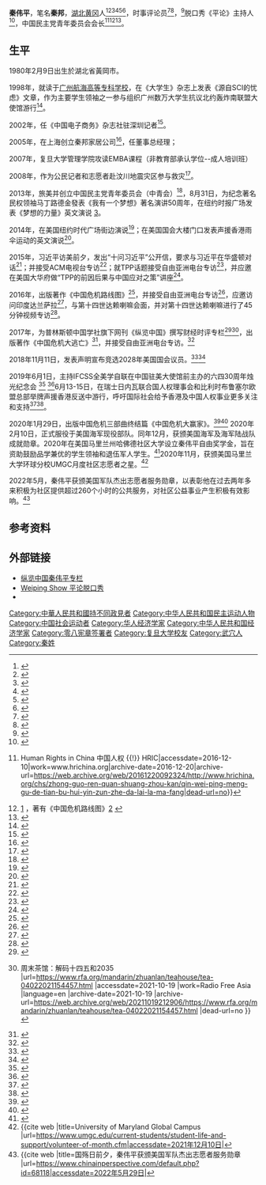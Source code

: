 '''秦伟平'''{{BD|1980年|2月9日||||}}，笔名'''秦邦'''，[[湖北|湖北]][[黄冈|黄冈]]人<ref>{{Cite news|url=http://www.voachinese.com/a/voaconnect-prior-to-xi-jinping-usa-visit-qin-weiping-ten-questions/2953814.html|title=秦伟平十问习近平|last=美国之音|newspaper=美国之音|accessdate=2016-12-10|archive-date=2017-05-09|archive-url=https://web.archive.org/web/20170509203914/http://www.voachinese.com/a/voaconnect-prior-to-xi-jinping-usa-visit-qin-weiping-ten-questions/2953814.html|dead-url=no}}</ref><ref>{{Cite web|url=http://www.rfa.org/mandarin/yataibaodao/jingmao/yf1-05092016101518.html|title=中国4月进出口数据逊预期  被指经济颓势已显|accessdate=2016-12-10|work=Radio Free Asia|language=zh-cn|archive-date=2016-12-20|archive-url=https://web.archive.org/web/20161220151221/http://www.rfa.org/mandarin/yataibaodao/jingmao/yf1-05092016101518.html|dead-url=no}}</ref><ref>{{Cite web|url=http://www.tibettelegraph.com/2014/01/the-virtue-of-nonviolence-my.html|title=The Virtue of Nonviolence:  My Impressions of the Dalai Lama|accessdate=2016-12-10|work=www.tibettelegraph.com|archive-date=2016-12-20|archive-url=https://web.archive.org/web/20161220101112/http://www.tibettelegraph.com/2014/01/the-virtue-of-nonviolence-my.html|dead-url=no}}</ref><ref>{{Cite web|url=http://www.rfa.org/english/news/china/censors-delete-social-media-04042016114855.html|title=Censors Delete Internet Posts on Report of Cash Stash by Prominent Chinese|accessdate=2016-12-10|work=Radio Free Asia|language=en|archive-date=2016-12-20|archive-url=https://web.archive.org/web/20161220151223/http://www.rfa.org/english/news/china/censors-delete-social-media-04042016114855.html|dead-url=no}}</ref><ref>{{Cite news|url=http://www.voachinese.com/a/voa-connect-weiping-qin-20160504/3315127.html|title=VOA连线：中国对海外公司的收购与影响|last=美国之音|newspaper=美国之音|accessdate=2016-12-10|archive-date=2016-12-20|archive-url=https://web.archive.org/web/20161220082602/http://www.voachinese.com/a/voa-connect-weiping-qin-20160504/3315127.html|dead-url=no}}</ref><ref>{{Cite web|url=http://www.rfa.org/english/news/china/protests-as-us-calls-for-release-of-detained-chinese-rights-lawyers-08142015110040.html|title=Protests as U.S. Calls For Release of Detained Chinese Rights Lawyers|accessdate=2016-12-10|work=Radio Free Asia|language=en|archive-date=2016-12-20|archive-url=https://web.archive.org/web/20161220152732/http://www.rfa.org/english/news/china/protests-as-us-calls-for-release-of-detained-chinese-rights-lawyers-08142015110040.html|dead-url=no}}</ref>，时事评论员<ref>{{Cite news|url=http://www.voachinese.com/a/io-20160906-china-xi-jinping-slips/3495483.html|title=时事大家谈: G20美中不足，习“宽衣”与张“烧香”刷爆网屏？|last=郑裕文|newspaper=美国之音|accessdate=2016-12-11|archive-date=2016-12-20|archive-url=https://web.archive.org/web/20161220083851/http://www.voachinese.com/a/io-20160906-china-xi-jinping-slips/3495483.html|dead-url=no}}</ref><ref>{{Cite news|url=http://www.voachinese.com/a/VOAWeishi-IssuesandOpinions-20151022-sino-uk-relationship-enters-a-golden-era/3018587.html|title=时事大家谈：习近平访英开启中英关系“黄金时代”？|last=莉雅|newspaper=美国之音|accessdate=2016-12-11|archive-date=2016-12-20|archive-url=https://web.archive.org/web/20161220083848/http://www.voachinese.com/a/VOAWeishi-IssuesandOpinions-20151022-sino-uk-relationship-enters-a-golden-era/3018587.html|dead-url=no}}</ref>，<ref>{{Cite news|url=http://www.voachinese.com/a/VOAWeishi-20150707-a-year-of-crisis-from-greece-to-china/2851853.html|title=时事大家谈：从希腊破产看中国危机|last=萧洵|newspaper=美国之音|accessdate=2016-12-11|archive-date=2016-12-20|archive-url=https://web.archive.org/web/20161220084026/http://www.voachinese.com/a/VOAWeishi-20150707-a-year-of-crisis-from-greece-to-china/2851853.html|dead-url=no}}</ref>脱口秀《平论》主持人<ref>{{Cite web|url=http://beijingspring.com/bj2/2010/240/918201644519.htm|title=北京之春---《梦想的力量》序  一个八零后的梦想..陈维健|accessdate=2016-12-10|work=beijingspring.com|archive-date=2016-12-20|archive-url=https://web.archive.org/web/20161220085745/http://beijingspring.com/bj2/2010/240/918201644519.htm|dead-url=no}}</ref>，中国民主党青年委员会会长<ref>{{Cite web|url=http://www.hrichina.org/chs/zhong-guo-ren-quan-shuang-zhou-kan/qin-wei-ping-meng-gu-de-tian-bu-hui-yin-zun-zhe-da-lai-la-ma-fang|title=秦伟平：蒙古的天不会因尊者达赖喇嘛访问而崩塌 {{!}} Human Rights in China 中国人权 {{!}} HRIC|accessdate=2016-12-10|work=www.hrichina.org|archive-date=2016-12-20|archive-url=https://web.archive.org/web/20161220092324/http://www.hrichina.org/chs/zhong-guo-ren-quan-shuang-zhou-kan/qin-wei-ping-meng-gu-de-tian-bu-hui-yin-zun-zhe-da-lai-la-ma-fang|dead-url=no}}</ref><ref>[http://www.rfa.org/mandarin/yataibaodao/shaoshuminzu/dz-11032016103918.html] {{Wayback|url=http://www.rfa.org/mandarin/yataibaodao/shaoshuminzu/dz-11032016103918.html |date=20161220152730 }}，著有《中国危机路线图》[https://play.google.com/store/books/details/%E7%A7%A6%E4%BC%9F%E5%B9%B3_%E8%91%97_%E4%B8%AD%E5%9B%BD%E5%8D%B1%E6%9C%BA%E8%B7%AF%E7%BA%BF%E5%9B%BE?id=IzwKDQAAQBAJ] {{Wayback|url=https://play.google.com/store/books/details/%E7%A7%A6%E4%BC%9F%E5%B9%B3_%E8%91%97_%E4%B8%AD%E5%9B%BD%E5%8D%B1%E6%9C%BA%E8%B7%AF%E7%BA%BF%E5%9B%BE?id=IzwKDQAAQBAJ |date=20161221033044 }}</ref><ref>{{Citation|last=自由亚洲电台普通话 RFA Chinese|title=专访秦伟平：中国危机重重会倒台？|date=2016-10-28|url=https://www.youtube.com/watch?v=5j0PW7CgUGM|accessdate=2016-12-10|archive-date=2021-03-25|archive-url=https://web.archive.org/web/20210325220046/https://www.youtube.com/watch?v=5j0PW7CgUGM|dead-url=no}}</ref>。

==生平==
1980年2月9日出生於湖北省黃岡市。

1998年，就读于[[广州航海高等专科学校|广州航海高等专科学校]]，在《大学生》杂志上发表《源自SCI的忧虑》文章，作为主要学生领袖之一参与组织广州数万大学生抗议北约轰炸南联盟大使馆游行<ref>{{Cite news|url=https://www.bbc.com/zhongwen/simp/world-48184816|title=中国驻南联盟大使馆被北约轰炸二十年的记忆追溯|author=凯文·波尼亚（Kevin Ponniah），拉扎拉·马林科维奇（Lazara Marinkovic）|date=5/8/2019|work=BBC中文网|accessdate=5/8/2019|archive-date=2019-05-08|archive-url=https://web.archive.org/web/20190508025819/https://www.bbc.com/zhongwen/simp/world-48184816|dead-url=no}}</ref>。

2002年，任《中国电子商务》杂志社驻深圳记者<ref>{{Cite journal|title=首期3000万，德赛实施ERP|url=http://www.cqvip.com/qk/81625x/200210/6883569.html|last=秦伟平|date=2002-01-01|journal=中国电子商务|issue=10|access-date=2016-12-11|archive-date=2016-12-20|archive-url=https://web.archive.org/web/20161220180109/http://www.cqvip.com/qk/81625x/200210/6883569.html|dead-url=no}}</ref>。

2005年，在上海创立秦邦家居公司<ref>{{Cite web|url=http://company.gongchang.com/p-310000/13798876_4938/|title=上海秦邦家居用品有限公司普陀分公司_全球企业库|accessdate=2016-12-11|work=company.gongchang.com|archive-date=2016-12-20|archive-url=https://web.archive.org/web/20161220085608/http://company.gongchang.com/p-310000/13798876_4938/|dead-url=no}}</ref>，任董事总经理；

2007年，复旦大学管理学院攻读EMBA课程（非教育部承认学位--成人培训班）

2008年，作为公民记者和志愿者赴汶川地震灾区参与救灾<ref>{{Cite news|url=http://www.chinanews.com/sh/news/2008/05-22/1258156.shtml|title=绵阳受灾民众安置点秩序井然 外国记者无话可说|last=|first=|date=2008-05-22|work=楚天都市报-荆楚网|accessdate=2008-05-22|archive-date=2016-12-20|archive-url=https://web.archive.org/web/20161220101100/http://www.chinanews.com/sh/news/2008/05-22/1258156.shtml|dead-url=no}}</ref>。

2013年，旅美并创立中国民主党青年委员会（中青会）<ref>{{Cite web|url=http://freechina168.blogspot.com/2013/08/blog-post.html|title=中青会: 《中国民主党青年委员会 天下志士召集令》|accessdate=2016-12-11|date=2013-08-17|last=中青会|work=中青会|archive-date=2016-12-21|archive-url=https://web.archive.org/web/20161221025255/http://freechina168.blogspot.com/2013/08/blog-post.html|dead-url=no}}</ref>，8月31日，为纪念著名民权领袖马丁路德金發表《我有一个梦想》著名演讲50周年，在纽约时报广场发表《梦想的力量》英文演说  [https://www.youtube.com/watch?v=LNZ4jdyE0Kw&t=61s]。

2014年，在美国纽约时代广场街边演说<ref>{{Citation|last=中国民主党青年委员会|title=《秦伟平先生在纽约时代广场发表2014新年贺词演说》|date=2014-01-22|url=https://www.youtube.com/watch?v=WMsrM-iuqno|accessdate=2016-12-11|archive-date=2014-08-13|archive-url=https://web.archive.org/web/20140813195338/https://www.youtube.com/watch?v=WMsrM-iuqno|dead-url=no}}</ref>；在美国国会大楼门口发表声援香港雨伞运动的英文演说<ref>{{Cite web|url=https://www.peacehall.com/news/gb/pubvp/2014/10/201410041259.shtml#.WE2p76QrKM8|title=秦伟平先生在美国国会发表声援香港主题英文演说|accessdate=2016-12-11|work=www.peacehall.com|archive-date=2016-12-20|archive-url=https://web.archive.org/web/20161220194237/https://www.peacehall.com/news/gb/pubvp/2014/10/201410041259.shtml#.WE2p76QrKM8|dead-url=no}}</ref>。

2015年，习近平访美前夕，发出“十问习近平”公开信，要求与习近平在华盛顿对话<ref>{{Citation|last=美国之音中文网|title=VOA连线：习近平访美前夕，秦伟平发出十问公开信|date=2015-09-09|url=https://www.youtube.com/watch?v=qjs1VKgyXlM|accessdate=2016-12-11}}</ref>；并接受ACM电视台专访<ref>{{Citation|last=盟传媒 ACM|title=秦伟平－十问习近平|date=2015-09-10|url=https://www.youtube.com/watch?v=7RWS80pxBM0|accessdate=2016-12-11}}</ref>；就TPP话题接受自由亚洲电台专访<ref>{{Cite web|url=http://www.rfa.org/mandarin/duomeiti/tebiejiemu/tpp-10082015163304.html|title=经济学者秦伟平—TPP将提前终结中国经济神话|accessdate=2016-12-11|work=Radio Free Asia|language=zh-cn|archive-date=2016-12-20|archive-url=https://web.archive.org/web/20161220154238/http://www.rfa.org/mandarin/duomeiti/tebiejiemu/tpp-10082015163304.html|dead-url=no}}</ref>，并应邀在美国大华府做“TPP的前因后果与中国应对之策”讲座<ref>{{Cite news|url=http://www.worldjournal.com/3542652/article-tpp%E8%A1%9D%E6%93%8A-%E7%A7%A6%E5%81%89%E5%B9%B3%E7%82%BA%E4%B8%AD%E5%9C%8B%E7%8D%BB%E7%AD%96/|title=TPP冲击，秦伟平为中国献策|last=|first=|date=2015-11-21|work=世界日报|accessdate=|deadurl=yes|archiveurl=https://web.archive.org/web/20161220164012/http://www.worldjournal.com/3542652/article-tpp%E8%A1%9D%E6%93%8A-%E7%A7%A6%E5%81%89%E5%B9%B3%E7%82%BA%E4%B8%AD%E5%9C%8B%E7%8D%BB%E7%AD%96/|archivedate=2016-12-20}}</ref>。

2016年，出版著作《中国危机路线图》<ref>{{Cite book|url=https://play.google.com/store/books/details?id=IzwKDQAAQBAJ&rdid=book-IzwKDQAAQBAJ&rdot=1&source=gbs_vpt_read&pcampaignid=books_booksearch_viewport|title=中国危机路线图|last=著|first=秦伟平|date=2016-09-13|publisher=展望出版社|year=2016-09-13|isbn=9781940266855|location=|pages=398|language=中文}}</ref>，并接受自由亚洲电台专访<ref>{{Cite web|url=http://www.rfa.org/mandarin/duomeiti/tebiejiemu/h-10282016150508.html|title=专访秦伟平：中国危机重重会倒台？|accessdate=2016-12-11|work=Radio Free Asia|language=zh-cn|archive-date=2016-12-20|archive-url=https://web.archive.org/web/20161220154240/http://www.rfa.org/mandarin/duomeiti/tebiejiemu/h-10282016150508.html|dead-url=no}}</ref>，应邀访问印度达兰萨拉<ref>{{Cite web|url=https://www.tibet.org.tw/news_detail.php?news_id=8709|title=專訪：中青會會長秦偉平談訪問達蘭薩拉心得-達賴喇嘛西藏宗教基金會|accessdate=2016-12-11|work=www.tibet.org.tw|archive-url=https://web.archive.org/web/20161220135957/https://www.tibet.org.tw/news_detail.php?news_id=8709|archive-date=2016-12-20|dead-url=yes}}</ref>，与第十四世达赖喇嘛会面，并对第十四世达赖喇嘛进行了45分钟视频专访<ref>{{Cite web|url=http://www.peacehall.com/news/gb/intl/2016/11/201611272008.shtml#.WEzeLKQrKM8|title=秦伟平专访尊者达赖喇嘛:习近平应推行政治改革|accessdate=2016-12-11|work=www.peacehall.com|archive-date=2016-12-20|archive-url=https://web.archive.org/web/20161220193434/http://www.peacehall.com/news/gb/intl/2016/11/201611272008.shtml#.WEzeLKQrKM8|dead-url=no}}</ref>。

2017年，为普林斯顿中国学社旗下网刊《纵览中国》撰写财经时评专栏<ref>{{Cite web|url=http://www.chinainperspective.com/ArtShow.aspx?AID=187479|title=蹊跷的津巴布韦政变与穆加贝命运|accessdate=2017-11-15|author=秦伟平|date=|publisher=|archive-date=2017-12-01|archive-url=https://web.archive.org/web/20171201042419/http://www.chinainperspective.com/ArtShow.aspx?AID=187479|dead-url=no}}</ref><ref>{{cite news |title=专栏 {{!}} 周末茶馆：解码十四五和2035 |url=https://www.rfa.org/mandarin/zhuanlan/teahouse/tea-04022021154457.html |accessdate=2021-10-19 |work=Radio Free Asia |language=en |archive-date=2021-10-19 |archive-url=https://web.archive.org/web/20211019212906/https://www.rfa.org/mandarin/zhuanlan/teahouse/tea-04022021154457.html |dead-url=no }}</ref>，出版著作《中国危机大逃亡》<ref>{{Cite book|url=https://play.google.com/store/books/details?id=7BNZDwAAQBAJ&rdid=book-7BNZDwAAQBAJ&rdot=1&source=gbs_vpt_read&pcampaignid=books_booksearch_viewport|title=中国危机大逃亡|last=著|first=秦伟平|publisher=世界华语出版社|year=2018-05-01 第二版|isbn=9781940266329|location=|pages=260}}</ref>，并接受自由亚洲电台专访。<ref>{{Cite web|url=http://www.rfa.org/mandarin/duomeiti/tebiejiemu/cc-11212017163831.html|title=专访秦伟平：中国危机大逃亡，千钧一发还是危言耸听？|accessdate=2017-11-21|author=自由亚洲电台|date=|publisher=|archive-date=2017-12-01|archive-url=https://web.archive.org/web/20171201034237/http://www.rfa.org/mandarin/duomeiti/tebiejiemu/cc-11212017163831.html|dead-url=no}}</ref> 

2018年11月11日，发表声明宣布竞选2028年美国国会议员。<ref>{{Cite web|url=http://www.chinainperspective.com/ArtShow.aspx?AID=246228|title=秦伟平关于参选美国国会议员的声明|accessdate=|author=秦伟平|date=2018年11月11日|publisher=普林斯顿中国学社《纵览中国》网刊|archive-date=2018年11月11日|archive-url=https://web.archive.org/web/20181111133800/http://www.chinainperspective.com/ArtShow.aspx?AID=246228|dead-url=no}}</ref><ref>{{Cite news|url=https://www.worldjournal.com/5974331/article-誓言「十年磨一劍」秦偉平宣布2028選國會議員/|title=誓言【十年磨一剑】秦伟平宣布2028选国会议员|author=罗晓媛|date=2018年11月13日|work=世界日报|accessdate=}}</ref>

2019年6月1日，主持IFCSS全美学自联在中国驻美大使馆前主办的六四30周年烛光纪念会 <ref>{{Cite news|url=http://www.epochtimes.com/gb/19/6/2/n11295666.htm|title=华府悼念“六四30周年”，更多年轻人加入|author=林乐予|date=2019年6月3日|work=大纪元|publisher=大纪元时报|accessdate=2019年6月22日|language=|format=|archive-date=2019年6月22日|archive-url=https://web.archive.org/web/20190622042133/http://www.epochtimes.com/gb/19/6/2/n11295666.htm|dead-url=no}}</ref> <ref>{{Cite web|title=中共大使館前六四屠殺30周年追悼会|url=https://www.youtube.com/watch?time_continue=3&v=Ea9GShW-HIU|accessdate=2019年6月22日|author=邱家军|date=2019年6月1日|format=|publisher=YouTube|language=}}</ref>6月13-15日，在瑞士日内瓦联合国人权理事会和比利时布鲁塞尔欧盟总部举牌声援香港反送中游行，呼吁国际社会给予香港及中国人权事业更多关注和支持<ref>{{Cite news|url=http://www.chinainperspective.com/ArtShow.aspx?AID=391166|title=秦伟平在联合国及欧盟总部举牌声援香港反送中游行|author=中青会|date=2019年6月21日|work=纵览中国|publisher=普林斯顿中国学社|accessdate=2019年6月22日|language=|format=}}</ref><ref>{{Cite web|title=秦伟平在联合国人权机构总部举牌抗议声援香港遭遇冷眼和威胁|url=https://www.youtube.com/watch?time_continue=119&v=dcOBUMx3mm4|accessdate=2019年6月22日|author=秦伟平|date=2019年6月13日|format=|publisher=YouTube|language=}}</ref>。

2020年1月29日，出版中国危机三部曲终结篇《中国危机大赢家》。<ref>{{Cite book|title=《中国危机大赢家》秦伟平 著|last=秦伟平|first=《中国危机大赢家》|publisher=神州出版社|year=2020年|isbn=9781940266749|location=美国|pages=223}}</ref><ref>{{Cite web|title=《中国危机大赢家》Google Play图书|url=https://play.google.com/store/books/details/中国危机大赢家?id=h9jMDwAAQBAJ&hl=zh_TW|accessdate=|author=秦伟平|date=2020年1月29日|format=|publisher=神州出版社|language=中文}}</ref> 2020年2月10日，正式服役于美国海军现役部队。同年12月，获颁美国海军及海军陆战队成就勋章。2020年在美国马里兰州哈佛德社区大学设立秦伟平自由奖学金，旨在资助鼓励品学兼优的学生领袖和退伍军人学生。<ref>{{cite news |title=Harford Community College alumnus establishes scholarship |url=https://www.cecildaily.com/cecilwhig/harford-community-college-alumnus-establishes-scholarship/article_9cfa5bde-6e16-51d1-9d64-4c6cbb42dd90.html |accessdate=2021-10-06 |website=Cecil Daily |date=2021-03-17 |language=en |archive-date=2021-12-05 |archive-url=https://web.archive.org/web/20211205232529/https://www.cecildaily.com/cecilwhig/harford-community-college-alumnus-establishes-scholarship/article_9cfa5bde-6e16-51d1-9d64-4c6cbb42dd90.html |dead-url=no }}</ref>2020年11月，获颁美国马里兰大学环球分校UMGC月度社区志愿者之星。<ref>{{cite web |title=University of Maryland Global Campus |url=https://www.umgc.edu/current-students/student-life-and-support/volunteer-of-month.cfm|accessdate=2021年12月10日|</ref>

2022年5月，秦伟平获颁美国军队杰出志愿者服务勋章，以表彰他在过去两年多来积极为社区提供超过260个小时的公共服务，对社区公益事业产生积极有效影响。<ref>{{cite web |title=国殇日前夕，秦伟平获颁美国军队杰出志愿者服务勋章 |url=https://www.chinainperspective.com/default.php?id=68118|accessdate=2022年5月29日|</ref>

== 参考资料 ==
{{reflist}}

== 外部链接 ==

*[http://www.chinainperspective.com/default.php?cid=148&a=list 纵览中国秦伟平专栏] {{Wayback|url=http://www.chinainperspective.com/default.php?cid=148&a=list |date=20210116120141 }}
*[https://www.youtube.com/channel/UC2VwgzDzUNvfRDqQ6LJxTXA Weiping Show 平论脱口秀] {{Wayback|url=https://www.youtube.com/channel/UC2VwgzDzUNvfRDqQ6LJxTXA |date=20170825082035 }}
*{{twitter|weipingqin}}

{{DEFAULTSORT:Q}}
[[Category:中華人民共和國持不同政見者|Category:中華人民共和國持不同政見者]]
[[Category:中华人民共和国民主运动人物|Category:中华人民共和国民主运动人物]]
[[Category:中国社会运动者|Category:中国社会运动者]]
[[Category:华人经济学家|Category:华人经济学家]]
[[Category:中华人民共和国经济学家|Category:中华人民共和国经济学家]]
[[Category:零八宪章签署者|Category:零八宪章签署者]]
[[Category:复旦大学校友|Category:复旦大学校友]]
[[Category:武穴人|Category:武穴人]]
[[Category:秦姓|Category:秦姓]]